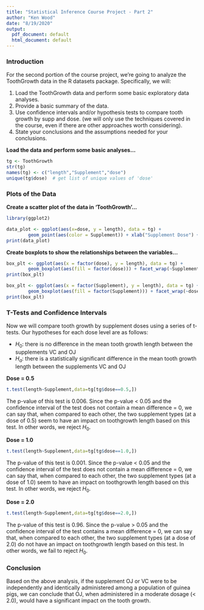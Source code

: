 ```yaml
---
title: "Statistical Inference Course Project - Part 2"
author: "Ken Wood"
date: "8/19/2020"
output:
  pdf_document: default
  html_document: default
---
```

### Introduction

For the second portion of the course project, we're going to analyze the ToothGrowth data in the R datasets package. Specifically, we will:

1. Load the ToothGrowth data and perform some basic exploratory data analyses.
2. Provide a basic summary of the data.
3. Use confidence intervals and/or hypothesis tests to compare tooth growth by supp and dose. (we will only use the techniques covered in the course, even if there are other approaches worth considering).
4. State your conclusions and the assumptions needed for your conclusions.

**Load the data and perform some basic analyses...**
```r
tg <- ToothGrowth
str(tg)
names(tg) <- c("length","Supplement","dose")
unique(tg$dose)  # get list of unique values of 'dose'
```

### Plots of the Data

**Create a scatter plot of the data in 'ToothGrowth'...**
```r
library(ggplot2)

data_plot <- ggplot(aes(x=dose, y = length), data = tg) + 
        geom_point(aes(color = Supplement)) + xlab("Supplement Dose") + ylab("Tooth length") + ggtitle("Scatterplot of ToothGrowth Data") + theme(plot.title = element_text(face="bold",hjust = 0.5))
print(data_plot)
```

**Create boxplots to show the relationships between the variables...**
```r
box_plt <- ggplot(aes(x = factor(dose), y = length), data = tg) + 
        geom_boxplot(aes(fill = factor(dose))) + facet_wrap(~Supplement,ncol=2) + xlab("Dose") + ylab("Tooth length") + ggtitle("Tooth Length vs. Supplement Dose by Supplement") + labs(fill="Supplement Dose") + theme(plot.title = element_text(face="bold",hjust = 0.5))
print(box_plt)
```

```r
box_plt <- ggplot(aes(x = factor(Supplement), y = length), data = tg) + 
        geom_boxplot(aes(fill = factor(Supplement))) + facet_wrap(~dose,ncol=3) + xlab("Supplement") + ylab("Tooth length") + ggtitle("Tooth Length vs. Supplement by Supplement Dose") + labs(fill="Supplement Type") + theme(plot.title = element_text(face="bold",hjust = 0.5))
print(box_plt)
```

### T-Tests and Confidence Intervals

Now we will compare tooth growth by supplement doses using a series of t-tests. Our hypotheses for each dose level are as follows:

* $H_0:$ there is no difference in the mean tooth growth length between the supplements VC and OJ
* $H_a:$ there is a statistically significant difference in the mean tooth growth length between the supplements VC and OJ

**Dose = 0.5**
```r
t.test(length~Supplement,data=tg[tg$dose==0.5,])
```

The p-value of this test is 0.006. Since the p-value < 0.05 and the confidence interval of the test does not contain a mean difference = 0, we can say that, when compared to each other, the two supplement types (at a dose of 0.5) seem to have an impact on toothgrowth length based on this test. In other words, we reject $H_0$.

**Dose = 1.0**
```r
t.test(length~Supplement,data=tg[tg$dose==1.0,])
```

The p-value of this test is 0.001. Since the p-value < 0.05 and the confidence interval of the test does not contain a mean difference = 0, we can say that, when compared to each other, the two supplement types (at a dose of 1.0) seem to have an impact on toothgrowth length based on this test. In other words, we reject $H_0$.


**Dose = 2.0**
```r
t.test(length~Supplement,data=tg[tg$dose==2.0,])
```

The p-value of this test is 0.96. Since the p-value > 0.05 and the confidence interval of the test contains a mean difference = 0, we can say that, when compared to each other, the two supplement types (at a dose of 2.0) do not have an impact on toothgrowth length based on this test. In other words, we fail to reject $H_0$.

### Conclusion

Based on the above analysis, if the supplement OJ or VC were to be independently and identically administered among a population of guinea pigs, we can conclude that OJ, when administered in a moderate dosage (< 2.0), would have a significant impact on the tooth growth.